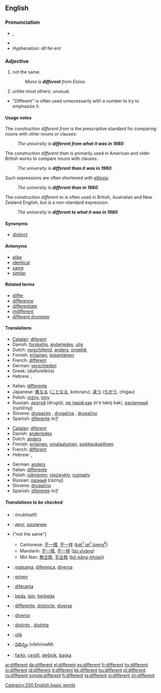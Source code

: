 {{see|différent}}
==English==

{{rank|manner|following|fell|383|different|care|war|short}}

===Pronunciation===
* {{IPA|/'dɪfərənt/}}, {{SAMPA|/"dIf@r@nt/}}
* {{audio|en-us-different.ogg|Audio (US)}}
* Hyphenation: dif·fer·ent

===Adjective===
{{en-adj}}

# not the same.
#:''Mona is '''different''' from Eloise.''
# unlike most others; unusual.
*"Different" is often used unnecessarily with a number to try to emphasize it.

====Usage notes====
The construction ''different from'' is the prescriptive standard for comparing nouns with other nouns or clauses:
:''The university is '''different from what it was in 1980'''.''
The construction ''different than'' is primarily used in American and older British works to compare nouns with clauses:
:''The university is '''different than it was in 1980'''.''
Such expressions are often shortened with [[ellipsis]]:
: ''The university is '''different than in 1980'''.''
The construction ''different to'' is often used in British, Australian and New Zealand English, but is a non-standard expression.
: ''The university is '''different to what it was in 1980'''.''

====Synonyms====
*[[distinct]]

====Antonyms====
*[[alike]]
*[[identical]]
*[[same]]
*[[similar]]

====Related terms====
*[[differ]]
*[[difference]]
*[[differentiate]]
*[[indifferent]]
*[[different drummer]]

====Translations====
{{trans-top|not the same}}
*[[Catalan]]: [[diferent]]
*Danish: [[forskellig]], [[anderledes]], [[ulig]]
*Dutch: [[verschillend]], [[anders]], [[ongelijk]]
*Finnish: [[erilainen]], [[toisenlainen]]
*French: [[différent]]
*German: [[verschieden]]
*Greek: {{t|el|διαφορετικός|m|}} (diaforetikós)
*Hebrew: {{he-translation|שונה|shoné}} {{m}}, {{he-translation|שונה|shoná}} {{f}}
{{trans-mid}}
*Italian: [[differente]]
*Japanese: [[異なる]] ([[ことなる]], kotonaru), [[違う]] ([[ちがう]], chigau)
*Polish: [[różny]], [[inny]]
*Russian: [[другой]] (drugój), [[не такой как]] (n'e takój kak), [[различный]] (razlíčnyj)
*Slovene: [[drugačen]] {{m}}, [[drugačna]] {{f}}, [[drugačno]] {{n}}
*Spanish: [[diferente]] ''m/f''
{{trans-bottom}}

{{trans-top|unlike most others}}
*[[Catalan]]: [[diferent]]
*Danish: [[anderledes]]
*Dutch: [[anders]]
*Finnish: [[erilainen]], [[omalaatuinen]], [[poikkeuksellinen]]
*French: [[différent]]
*Hebrew: {{he-translation|שונה|shoné}} {{m}}, {{he-translation|שונה|shoná}} {{f}}
{{trans-mid}}
*German: [[anders]]
*Italian: [[differente]]
*Polish: [[odmienny]], [[niezwykły]], [[rozmaity]]
*Russian: [[разный]] (ráznyj)
*Slovene: [[drugačno]] {{n}}
*Spanish: [[diferente]] ''m/f''
{{trans-bottom}}

=====Translations to be checked=====
{{checktrans}}
{{top}}
*{{ttbc|Arabic}}: {{ARchar|[[مختلف]]}} (mukhtalif)
*{{ttbc|Bulgarian}}: [[друг]], [[различен]]
*{{ttbc|Chinese}} ("not the same")
**Cantonese: [[不一樣]], [[不一样]] ([[bat1jat1joeng6|bat<sup>1</sup> jat<sup>1</sup> joeng<sup>6</sup>]])
**Mandarin: [[不一樣]], [[不一样]] ([[bù yīyàng]])
**Min Nan: [[無仝款]], [[无仝款]] ([[bô-kâng-khóan]])
*{{ttbc|Esperanto}}: [[malsama]], [[diferenca]], [[diversa]]
*{{ttbc|Estonian}}: [[erinev]]
{{mid}}
*{{ttbc|Ido}}: [[diferanta]]
*{{ttbc|Indonesian}}: [[beda]], [[lain]], [[beda|berbeda]]
*{{ttbc|Interlingua}}: [[differente]], [[distincte]], [[diverse]]
*{{ttbc|Italian}}: [[diverso]]
*{{ttbc|Spanish}}: [[distinto]] {{m}}, [[distinta]] {{f}}
*{{ttbc|Swedish}}: [[olik]]
*{{ttbc|Telugu}}: [[విభిన్నం]] (vibhinnaM)
*{{ttbc|Turkish}}: [[farklı]], [[çeşitli]], [[değişik]], [[başka]]
{{bottom}}

[[Category:200 English basic words]]

[[ar:different]]
[[de:different]]
[[el:different]]
[[es:different]]
[[fr:different]]
[[hy:different]]
[[io:different]]
[[id:different]]
[[it:different]]
[[kk:different]]
[[hu:different]]
[[pl:different]]
[[ru:different]]
[[simple:different]]
[[fi:different]]
[[ta:different]]
[[vi:different]]
[[zh:different]]